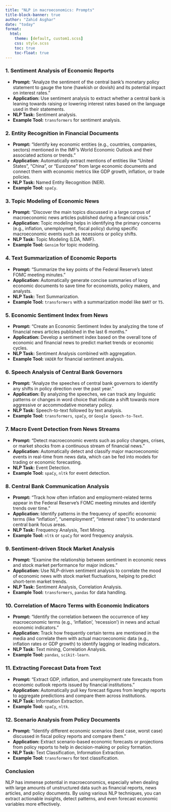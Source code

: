 ---
title: "NLP in macroeconomics: Prompts"
title-block-banner: true
author: "Zahid Asghar"
date: "today"
format: 
  html:
    theme: [default, custom1.scss]
    css: style.scss
    toc: true
    toc-float: true
---

### 1. **Sentiment Analysis of Economic Reports**
   - **Prompt:** "Analyze the sentiment of the central bank's monetary policy statement to gauge the tone (hawkish or dovish) and its potential impact on interest rates."
   - **Application:** Use sentiment analysis to extract whether a central bank is leaning towards raising or lowering interest rates based on the language used in their statements.
   - **NLP Task:** Sentiment analysis.
   - **Example Tool:** `transformers` for sentiment analysis.

### 2. **Entity Recognition in Financial Documents**
   - **Prompt:** "Identify key economic entities (e.g., countries, companies, sectors) mentioned in the IMF's World Economic Outlook and their associated actions or trends."
   - **Application:** Automatically extract mentions of entities like "United States", "China", or "Eurozone" from large economic documents and connect them with economic metrics like GDP growth, inflation, or trade policies.
   - **NLP Task:** Named Entity Recognition (NER).
   - **Example Tool:** `spaCy`.

### 3. **Topic Modeling of Economic News**
   - **Prompt:** "Discover the main topics discussed in a large corpus of macroeconomic news articles published during a financial crisis."
   - **Application:** Topic modeling helps in identifying the primary concerns (e.g., inflation, unemployment, fiscal policy) during specific macroeconomic events such as recessions or policy shifts.
   - **NLP Task:** Topic Modeling (LDA, NMF).
   - **Example Tool:** `Gensim` for topic modeling.

### 4. **Text Summarization of Economic Reports**
   - **Prompt:** "Summarize the key points of the Federal Reserve’s latest FOMC meeting minutes."
   - **Application:** Automatically generate concise summaries of long economic documents to save time for economists, policy makers, and analysts.
   - **NLP Task:** Text Summarization.
   - **Example Tool:** `transformers` with a summarization model like `BART` or `T5`.

### 5. **Economic Sentiment Index from News**
   - **Prompt:** "Create an Economic Sentiment Index by analyzing the tone of financial news articles published in the last 6 months."
   - **Application:** Develop a sentiment index based on the overall tone of economic and financial news to predict market trends or economic cycles.
   - **NLP Task:** Sentiment Analysis combined with aggregation.
   - **Example Tool:** `VADER` for financial sentiment analysis.

### 6. **Speech Analysis of Central Bank Governors**
   - **Prompt:** "Analyze the speeches of central bank governors to identify any shifts in policy direction over the past year."
   - **Application:** By analyzing the speeches, we can track any linguistic patterns or changes in word choice that indicate a shift towards more aggressive or accommodative monetary policy.
   - **NLP Task:** Speech-to-text followed by text analysis.
   - **Example Tool:** `transformers`, `spaCy`, or `Google Speech-to-Text`.

### 7. **Macro Event Detection from News Streams**
   - **Prompt:** "Detect macroeconomic events such as policy changes, crises, or market shocks from a continuous stream of financial news."
   - **Application:** Automatically detect and classify major macroeconomic events in real-time from news data, which can be fed into models for trading or economic forecasting.
   - **NLP Task:** Event Detection.
   - **Example Tool:** `spaCy`, `nltk` for event detection.

### 8. **Central Bank Communication Analysis**
   - **Prompt:** "Track how often inflation and employment-related terms appear in the Federal Reserve's FOMC meeting minutes and identify trends over time."
   - **Application:** Identify patterns in the frequency of specific economic terms (like "inflation", "unemployment", "interest rates") to understand central bank focus areas.
   - **NLP Task:** Frequency Analysis, Text Mining.
   - **Example Tool:** `nltk` or `spaCy` for word frequency analysis.

### 9. **Sentiment-driven Stock Market Analysis**
   - **Prompt:** "Examine the relationship between sentiment in economic news and stock market performance for major indices."
   - **Application:** Use NLP-driven sentiment analysis to correlate the mood of economic news with stock market fluctuations, helping to predict short-term market trends.
   - **NLP Task:** Sentiment Analysis, Correlation Analysis.
   - **Example Tool:** `transformers`, `pandas` for data handling.

### 10. **Correlation of Macro Terms with Economic Indicators**
   - **Prompt:** "Identify the correlation between the occurrence of key macroeconomic terms (e.g., 'inflation', 'recession') in news and actual economic indicators."
   - **Application:** Track how frequently certain terms are mentioned in the media and correlate them with actual macroeconomic data (e.g., inflation rates or GDP growth) to identify lagging or leading indicators.
   - **NLP Task:** Text mining, Correlation Analysis.
   - **Example Tool:** `pandas`, `scikit-learn`.

### 11. **Extracting Forecast Data from Text**
   - **Prompt:** "Extract GDP, inflation, and unemployment rate forecasts from economic outlook reports issued by financial institutions."
   - **Application:** Automatically pull key forecast figures from lengthy reports to aggregate predictions and compare them across institutions.
   - **NLP Task:** Information Extraction.
   - **Example Tool:** `spaCy`, `nltk`.

### 12. **Scenario Analysis from Policy Documents**
   - **Prompt:** "Identify different economic scenarios (best case, worst case) discussed in fiscal policy reports and compare them."
   - **Application:** Extract scenario-based economic forecasts or projections from policy reports to help in decision-making or policy formation.
   - **NLP Task:** Text Classification, Information Extraction.
   - **Example Tool:** `transformers` for text classification.

### Conclusion

NLP has immense potential in macroeconomics, especially when dealing with large amounts of unstructured data such as financial reports, news articles, and policy documents. By using various NLP techniques, you can extract actionable insights, detect patterns, and even forecast economic variables more effectively.